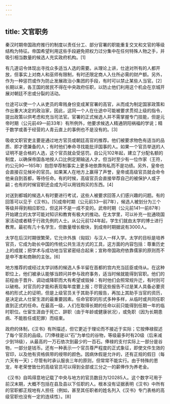 ```yaml
---
---
---
```

title: 文官职务
---



秦汉时期帝国政府推行的制度以责任分工、部分官署的职能重复交叉和文官的等级结构为特征。帝国希望利用这些手段避免把权力过分集中在任何特殊人物之手，并吸引相当数量的候选人充实政府机构。[1]

有几道诏令体现出寻找众多适当人选的需要。从理论上讲，仕途对所有的人都开放，但事实上对商人和巫师有限制，有时还限定商人入仕所必需的财产额。另外，作为一种惩罚或作为防止发展政治小集团的手段，有时可以禁止某些人当官。[2]长期以来，各王国的居民不得在中央政府任职，以防止他们利用这个机会在京城开展对朝廷不忠或分裂的活动。

仕途可以使一个人从吏员的卑贱身份变成某官署的高官，从而成为制定国家政策和作出重大决定的政治家，因此，这同一个人在仕途中可能被要求贯彻上级的指令，提出政策以供考虑和充当司法官。官署的正式候选人并不需掌握专门技能，但是元帝时期（公元前49—前33年）有所例外，他要求候选人精通阴阳祸福的学说；精于数学或善于经营的人青云直上的事例也不是没有的。[3]

吸收文职官吏主要是通过地方官员或朝廷高官的推荐。他们被要求物色有适当的品质、即才德兼备的人；有时他们奉命寻找能批评国事的人。如果一个官员举送的人证明不是合格的人选，这个官员就会受惩罚。自公元102年起，建立了分配名额的制度，以确保帝国各地按人口比例定期输送人才。但当时至少有一位作家（王符，约公元90—165年）抱怨举荐制事实上更多地依靠徇私而不是功绩。另外，皇帝也会直接召见候补的官员。如果某人在地方上赢得了声誉，皇帝或高级官员就会命令他亲自到首都，等待任命。有的时候，高级官员会直接举荐自己的被保护人或子嗣；也有的时候官职还会成为可以用钱购买的东西。[4]

对送到都城的候选人有时要进行考试，这些人被要求回答人们感兴趣的问题。有的回答可以见于《汉书》。[5]成帝时期（公元前33—前7年），候选人被划分为三个等级并得到相应职位，但这并不是一成不变的。武帝时期（公元前141—前87年）开始建立的太学可能对知识和教育有极大的推动。在太学里，可以补充一批通晓国家活动或者精于行政先例的人士。从公元前124年起，学生们就由太学的博士进行教育。最初有几十名学生，但数量增长极快，到成帝时期据说有3000人。

太学在后汉时期很繁荣，它允许外族（匈奴）与汉人一样入学。太学的目标是培养官员，它成为助长中国的传统公共生活方式的工具，这方面的内容包括：尊重历史上的成就；把学术与成功地当官紧密结合起来；宣称帝国政府依靠儒家的原则而不是申不害和商鞅的主张。[6]

地方推荐的或经过太学训练的候选人多半留在首都的宫内充当廷臣或侍从。在这种职位上，他们被承认能够当顾问并参与政府事务，适当时候就能得到官职。他们的前程由于晋升、调动或降职而大有希望或毁掉：有时他们会照常规升迁，有时则可以破格。对官员的才能和表现每年度要上报；尽管这些报告不过是某人具备必要资格的形式上的证明，但是上级官员关于其助手的报告，再加上其助手当官的资历，是决定此人仕宦生涯的最重要因素。任命官职的形式多种多样，从临时或共同任职直到正式的任命。在最高一级，人们在取得长期的任命以前只能得到任期一年的临时职位。仕宦生涯由于死亡、辞职（由于年龄或健康状况），或免职（因为长期患病、不能胜任或犯罪）而结束。

政府的体制，《汉书》有所描述，但它更近于理论而不接近于实际；它按俸禄叙述了每个官员的品级。[7]俸禄是以“石”为单位的谷物，等级最多时有20级（后来减少到18级），从最高的一万石依次到最少的一百石。俸禄的支付实际上一部分是谷物，一部分是钱币。还有一种表示一个官员尊严程度的正式象征，即使文件生效的官印，以及他有资格佩带的绶带的颜色。因病休假是允许的，还有正规的假日（每六天有一天）；尽管有时承认服丧三年的原则，但常常不能实行。由于特殊的恩宠，年老荣誉致仕的高级官员可以得到全部或三分之一的薪俸作为养老金。

《汉书》自鸣得意地记载了中央与地方的官员数目为120285人。这个数字可用于前汉末期，大概不包括在县及县以下任职的人。根本没有证据表明《汉书》中所有的官职都正规地有人担任（例如，甚至其任职者的姓名列入《汉书》专门表格的高级官职也没有一定的连续性）。[8]